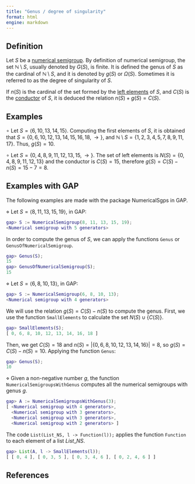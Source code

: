 ```yaml
---
title: "Genus / degree of singularity"
format: html
engine: markdown
---
```


## Definition

Let $S$ be a [numerical semigroup](Numerical-semigroup.qmd). By definition of numerical semigroup, the set $\mathbb{N} \setminus S$, usually denoted by $G(S)$, is finite. It is defined the genus of $S$ as the cardinal of $\mathbb{N} \setminus S$, and it is denoted by $g(S)$ or $\Omega(S)$. Sometimes it is referred to as the degree of singularity of $S$.

If $n(S)$ is the cardinal of the set formed by the [left elements](Left-elements.qmd) of $S$, and $C(S)$ is the [conductor](Conductor.qmd) of $S$, it is deduced the relation $n(S) + g(S) = C(S)$.

## Examples

$\circ$ Let $S = \langle 6, 10, 13, 14, 15 \rangle$. Computing the first elements of $S$, it is obtained that $S = \{ 0, 6, 10, 12, 13, 14, 15, 16, 18, \rightarrow \}$, and $\mathbb{N} \setminus S = \{1, 2, 3, 4, 5, 7, 8, 9, 11, 17\}$. Thus, $g(S) = 10$.

$\circ$ Let $S = \{ 0, 4, 8, 9, 11, 12, 13, 15, \rightarrow \}$. The set of left elements is $N(S) = \{0, 4, 8, 9, 11, 12, 13\}$ and the conductor is $C(S) = 15$, therefore $g(S) = C(S) - n(S) = 15 - 7 = 8$.

## Examples with GAP

The following examples are made with the package NumericalSgps in GAP.

$\diamond$ Let $S = \langle 8, 11, 13, 15, 19 \rangle$, in GAP:

``` gap
gap> S := NumericalSemigroup(8, 11, 13, 15, 19);
<Numerical semigroup with 5 generators>
```

In order to compute the genus of $S$, we can apply the functions `Genus` or `GenusOfNumericalSemigroup`.

``` gap
gap> Genus(S);
15
gap> GenusOfNumericalSemigroup(S);
15
```

$\diamond$ Let $S = \langle 6, 8, 10, 13 \rangle$, in GAP:

``` gap
gap> S := NumericalSemigroup(6, 8, 10, 13);
<Numerical semigroup with 4 generators>
```

We will use the relation $g(S) = C(S) - n(S)$ to compute the genus. First, we use the function `SmallElements` to calculate the set $N(S) \cup \{C(S)\}$.

``` gap
gap> SmallElements(S);
[ 0, 6, 8, 10, 12, 13, 14, 16, 18 ]
```

Then, we get $C(S) = 18$ and $n(S) = |\{0, 6, 8, 10, 12, 13, 14, 16 \}| = 8$, so $g(S) = C(S) - n(S) = 10$. Applying the function `Genus`:

``` gap
gap> Genus(S);
10
```

$\diamond$ Given a non-negative number $g$, the function `NumericalSemigroupsWithGenus` computes all the numerical semigroups with genus $g$.

``` gap
gap> A := NumericalSemigroupsWithGenus(3);
[ <Numerical semigroup with 4 generators>,
  <Numerical semigroup with 3 generators>,
  <Numerical semigroup with 3 generators>,
  <Numerical semigroup with 2 generators> ]
```

The code `List(List_NS, l -> Function(l));` applies the function `Function` to each element of a list $List\_NS$.

``` gap
gap> List(A, l -> SmallElements(l));
[ [ 0, 4 ], [ 0, 3, 5 ], [ 0, 3, 4, 6 ], [ 0, 2, 4, 6 ] ]
```

## References

<!-- Appl. -->
